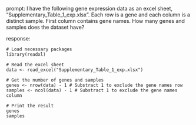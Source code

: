 prompt:
I have the following gene expression data as an excel sheet,  "Supplementary_Table_1_exp.xlsx". Each row is a gene and each column is a distinct sample. First column contains gene names. How many genes and samples does the dataset have?

response:
```
# Load necessary packages
library(readxl)

# Read the excel sheet
data <- read_excel("Supplementary_Table_1_exp.xlsx")

# Get the number of genes and samples
genes <- nrow(data) - 1 # Substract 1 to exclude the gene names row
samples <- ncol(data) - 1 # Substract 1 to exclude the gene names column

# Print the result
genes
samples
```

